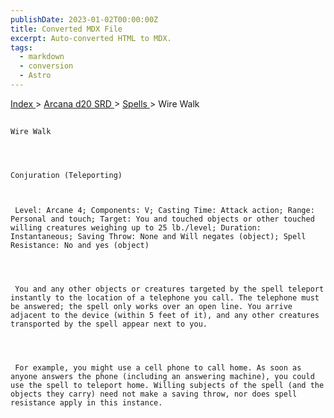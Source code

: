 ```yaml
---
publishDate: 2023-01-02T00:00:00Z
title: Converted MDX File
excerpt: Auto-converted HTML to MDX.
tags:
  - markdown
  - conversion
  - Astro
---
```







[
      Index
     ](-index)
     >
     [
      Arcana d20 SRD
     ](arcana-d20-srd-index)
     >
     [
      Spells
     ](arcana-d20-srd-spells-index)
     > Wire Walk
    




## 
    Wire Walk
   



    Conjuration (Teleporting)
    


     Level: Arcane 4; Components: V; Casting Time: Attack action; Range: Personal and touch; Target: You and touched objects or other touched willing creatures weighing up to 25 lb./level; Duration: Instantaneous; Saving Throw: None and Will negates (object); Spell Resistance: No and yes (object)
    



     You and any other objects or creatures targeted by the spell teleport instantly to the location of a telephone you call. The telephone must be answered; the spell only works over an open line. You arrive adjacent to the device (within 5 feet of it), and any other creatures transported by the spell appear next to you.
    



     For example, you might use a cell phone to call home. As soon as anyone answers the phone (including an answering machine), you could use the spell to teleport home. Willing subjects of the spell (and the objects they carry) need not make a saving throw, nor does spell resistance apply in this instance.
    





